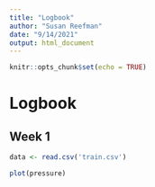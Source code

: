 ```yaml
---
title: "Logbook"
author: "Susan Reefman"
date: "9/14/2021"
output: html_document
---
```


```r
knitr::opts_chunk$set(echo = TRUE)
```

# Logbook


## Week 1

```r
data <- read.csv('train.csv')

```



```r
plot(pressure)
```
